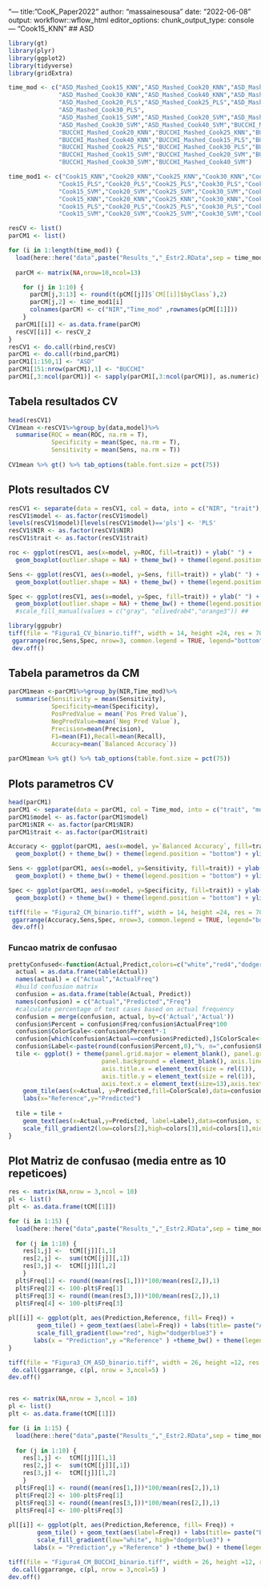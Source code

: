 "---
title: "CooK_Paper2022"
author: "massainesousa"
date: "2022-06-08"
output: workflowr::wflow_html
editor_options:
  chunk_output_type: console
---
"Cook15_KNN"
## ASD
```r
library(gt)
library(plyr)
library(ggplot2)
library(tidyverse)
library(gridExtra)

time_mod <- c("ASD_Mashed_Cook15_KNN","ASD_Mashed_Cook20_KNN","ASD_Mashed_Cook25_KNN",
              "ASD_Mashed_Cook30_KNN","ASD_Mashed_Cook40_KNN","ASD_Mashed_Cook15_PLS",
              "ASD_Mashed_Cook20_PLS","ASD_Mashed_Cook25_PLS","ASD_Mashed_Cook25_PLS",
              "ASD_Mashed_Cook30_PLS",
              "ASD_Mashed_Cook15_SVM","ASD_Mashed_Cook20_SVM","ASD_Mashed_Cook25_SVM",
              "ASD_Mashed_Cook30_SVM","ASD_Mashed_Cook40_SVM","BUCCHI_Mashed_Cook15_KNN",
              "BUCCHI_Mashed_Cook20_KNN","BUCCHI_Mashed_Cook25_KNN","BUCCHI_Mashed_Cook30_KNN",
              "BUCCHI_Mashed_Cook40_KNN","BUCCHI_Mashed_Cook15_PLS","BUCCHI_Mashed_Cook20_PLS",
              "BUCCHI_Mashed_Cook25_PLS","BUCCHI_Mashed_Cook30_PLS","BUCCHI_Mashed_Cook40_PLS",
              "BUCCHI_Mashed_Cook15_SVM","BUCCHI_Mashed_Cook20_SVM","BUCCHI_Mashed_Cook25_SVM",
              "BUCCHI_Mashed_Cook30_SVM","BUCCHI_Mashed_Cook40_SVM")

time_mod1 <- c("Cook15_KNN","Cook20_KNN","Cook25_KNN","Cook30_KNN","Cook40_KNN",
              "Cook15_PLS","Cook20_PLS","Cook25_PLS","Cook30_PLS","Cook40_PLS",
              "Cook15_SVM","Cook20_SVM","Cook25_SVM","Cook30_SVM","Cook40_SVM",
              "Cook15_KNN","Cook20_KNN","Cook25_KNN","Cook30_KNN","Cook40_KNN",
              "Cook15_PLS","Cook20_PLS","Cook25_PLS","Cook30_PLS","Cook40_PLS",
              "Cook15_SVM","Cook20_SVM","Cook25_SVM","Cook30_SVM","Cook40_SVM")

resCV <- list()
parCM1 <- list()

for (i in 1:length(time_mod)) {
  load(here::here("data",paste("Results_","_Estr2.RData",sep = time_mod[i])))
  
  parCM <- matrix(NA,nrow=10,ncol=13)

    for (j in 1:10) {
      parCM[j,3:13] <- round(t(pCM[[j]]$`CM[[i]]$byClass`),2)
      parCM[j,2] <- time_mod1[i] 
      colnames(parCM) <- c("NIR","Time_mod" ,rownames(pCM[[1]]))
    }
  parCM1[[i]] <- as.data.frame(parCM)
  resCV[[i]] <- resCV_2
}
resCV1 <- do.call(rbind,resCV)
parCM1 <- do.call(rbind,parCM1)
parCM1[1:150,1] <- "ASD"
parCM1[151:nrow(parCM1),1] <- "BUCCHI"
parCM1[,3:ncol(parCM1)] <- sapply(parCM1[,3:ncol(parCM1)], as.numeric)
```

## Tabela resultados CV
```r
head(resCV1)
CV1mean <-resCV1%>%group_by(data,model)%>%
  summarise(ROC = mean(ROC, na.rm = T),
            Specificity = mean(Spec, na.rm = T),
            Sensitivity = mean(Sens, na.rm = T)) 
 
CV1mean %>% gt() %>% tab_options(table.font.size = pct(75))

```

## Plots resultados CV
```r
resCV1 <- separate(data = resCV1, col = data, into = c("NIR", "trait"), sep = "_")
resCV1$model <- as.factor(resCV1$model)
levels(resCV1$model)[levels(resCV1$model)=='pls'] <- 'PLS'
resCV1$NIR <- as.factor(resCV1$NIR)
resCV1$trait <- as.factor(resCV1$trait)

roc <- ggplot(resCV1, aes(x=model, y=ROC, fill=trait)) + ylab(" ") +
  geom_boxplot(outlier.shape = NA) + theme_bw() + theme(legend.position = "bottom") + ylim(0.6, 1) + ggtitle("ROC - Cross Validation") + facet_grid(.~ NIR)

Sens <- ggplot(resCV1, aes(x=model, y=Sens, fill=trait)) + ylab(" ") +
  geom_boxplot(outlier.shape = NA) + theme_bw() + theme(legend.position = "bottom") + ylim(0.3, 1) + ggtitle("Sensitivity - Cross Validation") + facet_grid(.~ NIR)

Spec <- ggplot(resCV1, aes(x=model, y=Spec, fill=trait)) + ylab(" ") +
  geom_boxplot(outlier.shape = NA) + theme_bw() + theme(legend.position = "bottom") + ylim(0.5, 1) + ggtitle("Specificity - Cross Validation") + facet_grid(.~ NIR)
  #scale_fill_manual(values = c("gray", "olivedrab4","orange3")) ##

library(ggpubr)
tiff(file = "Figura1_CV_binario.tiff", width = 14, height =24, res = 700, compression = "lzw", units = "cm")
 ggarrange(roc,Sens,Spec, nrow=3, common.legend = TRUE, legend="bottom")
 dev.off()

```

## Tabela parametros da CM
```r
parCM1mean <-parCM1%>%group_by(NIR,Time_mod)%>%
  summarise(Sensitivity = mean(Sensitivity),
            Specificity=mean(Specificity),
            PosPredValue = mean(`Pos Pred Value`), 
            NegPredValue=mean(`Neg Pred Value`),
            Precision=mean(Precision),
            F1=mean(F1),Recall=mean(Recall),
            Accuracy=mean(`Balanced Accuracy`))
            
parCM1mean %>% gt() %>% tab_options(table.font.size = pct(75))

```

## Plots parametros CV

```r
head(parCM1)
parCM1 <- separate(data = parCM1, col = Time_mod, into = c("trait", "model"), sep = "_")
parCM1$model <- as.factor(parCM1$model)
parCM1$NIR <- as.factor(parCM1$NIR)
parCM1$trait <- as.factor(parCM1$trait)

Accuracy <- ggplot(parCM1, aes(x=model, y=`Balanced Accuracy`, fill=trait)) + ylab(" ") +
  geom_boxplot() + theme_bw() + theme(legend.position = "bottom") + ylim(0.6, 1) + ggtitle("Accuracy - Cross Validation") + facet_grid(.~ NIR)

Sens <- ggplot(parCM1, aes(x=model, y=Sensitivity, fill=trait)) + ylab(" ") +
  geom_boxplot() + theme_bw() + theme(legend.position = "bottom") + ylim(0.3, 1) + ggtitle("Sensitivity - Cross Validation") + facet_grid(.~ NIR)

Spec <- ggplot(parCM1, aes(x=model, y=Specificity, fill=trait)) + ylab(" ") +
  geom_boxplot() + theme_bw() + theme(legend.position = "bottom") + ylim(0.5, 1) + ggtitle("Specificity - Cross Validation") + facet_grid(.~ NIR)

tiff(file = "Figura2_CM_binario.tiff", width = 14, height =24, res = 700, compression = "lzw", units = "cm")
 ggarrange(Accuracy,Sens,Spec, nrow=3, common.legend = TRUE, legend="bottom")
 dev.off()

```


### Funcao matrix de confusao
```r
prettyConfused<-function(Actual,Predict,colors=c("white","red4","dodgerblue3"),text.scl=5){
  actual = as.data.frame(table(Actual))
  names(actual) = c("Actual","ActualFreq")
  #build confusion matrix
  confusion = as.data.frame(table(Actual, Predict))
  names(confusion) = c("Actual","Predicted","Freq")
  #calculate percentage of test cases based on actual frequency
  confusion = merge(confusion, actual, by=c('Actual','Actual'))
  confusion$Percent = confusion$Freq/confusion$ActualFreq*100
  confusion$ColorScale<-confusion$Percent*-1
  confusion[which(confusion$Actual==confusion$Predicted),]$ColorScale<-confusion[which(confusion$Actual==confusion$Predicted),]$ColorScale*-1
  confusion$Label<-paste(round(confusion$Percent,0),"%, n=",confusion$Freq,sep="")
  tile <- ggplot() + theme(panel.grid.major = element_blank(), panel.grid.minor = element_blank(),
                          panel.background = element_blank(), axis.line = element_blank(),
                          axis.title.x = element_text(size = rel(1)),
                          axis.title.y = element_text(size = rel(1)),
                          axis.text.x = element_text(size=13),axis.text.y = element_text(size=13)) +
    geom_tile(aes(x=Actual, y=Predicted,fill=ColorScale),data=confusion, color="black",size=0.1) +
    labs(x="Reference",y="Predicted")
  
  tile = tile +
    geom_text(aes(x=Actual,y=Predicted, label=Label),data=confusion, size=text.scl, colour="black") +
    scale_fill_gradient2(low=colors[2],high=colors[3],mid=colors[1],midpoint = 0,guide='none')
}

```

## Plot Matriz de confusao (media entre as 10 repeticoes)
```r
res <- matrix(NA,nrow = 3,ncol = 10)
pl <- list()
plt <- as.data.frame(tCM[[1]])

for (i in 1:15) {
  load(here::here("data",paste("Results_","_Estr2.RData",sep = time_mod[i])))
 
  for (j in 1:10) {
    res[1,j] <-  tCM[[j]][1,1]
    res[2,j] <-  sum(tCM[[j]][,1])
    res[3,j] <-  tCM[[j]][1,2]
    }
  plt$Freq[1] <- round((mean(res[1,]))*100/mean(res[2,]),1)
  plt$Freq[2] <- 100-plt$Freq[1]
  plt$Freq[3] <- round((mean(res[3,]))*100/mean(res[2,]),1)
  plt$Freq[4] <- 100-plt$Freq[3]
 
pl[[i]] <- ggplot(plt, aes(Prediction,Reference, fill= Freq)) +
        geom_tile() + geom_text(aes(label=Freq)) + labs(title= paste("ASD",time_mod1[i],sep = " ") ) +
        scale_fill_gradient(low="red", high="dodgerblue3") +
       labs(x = "Prediction",y ="Reference" ) +theme_bw() + theme(legend.position = "none",plot.title = element_text(size=10)) 
}

tiff(file = "Figura3_CM_ASD_binario.tiff", width = 26, height =12, res = 700, compression = "lzw", units = "cm")
 do.call(ggarrange, c(pl, nrow = 3,ncol=5) )
dev.off()


res <- matrix(NA,nrow = 3,ncol = 10)
pl <- list()
plt <- as.data.frame(tCM[[1]])

for (i in 1:15) {
  load(here::here("data",paste("Results_","_Estr2.RData",sep = time_mod[15+i])))
 
  for (j in 1:10) {
    res[1,j] <-  tCM[[j]][1,1]
    res[2,j] <-  sum(tCM[[j]][,1])
    res[3,j] <-  tCM[[j]][1,2]
    }
  plt$Freq[1] <- round((mean(res[1,]))*100/mean(res[2,]),1)
  plt$Freq[2] <- 100-plt$Freq[1]
  plt$Freq[3] <- round((mean(res[3,]))*100/mean(res[2,]),1)
  plt$Freq[4] <- 100-plt$Freq[3]
 
pl[[i]] <- ggplot(plt, aes(Prediction,Reference, fill= Freq)) +
        geom_tile() + geom_text(aes(label=Freq)) + labs(title= paste("BUCCHI",time_mod1[i],sep = " ") ) +
        scale_fill_gradient(low="white", high="dodgerblue3") +
       labs(x = "Prediction",y ="Reference" ) +theme_bw() + theme(legend.position = "none",plot.title = element_text(size=10)) }

tiff(file = "Figura4_CM_BUCCHI_binario.tiff", width = 26, height =12, res = 700, compression = "lzw", units = "cm")
 do.call(ggarrange, c(pl, nrow = 3,ncol=5) )
dev.off()
```


